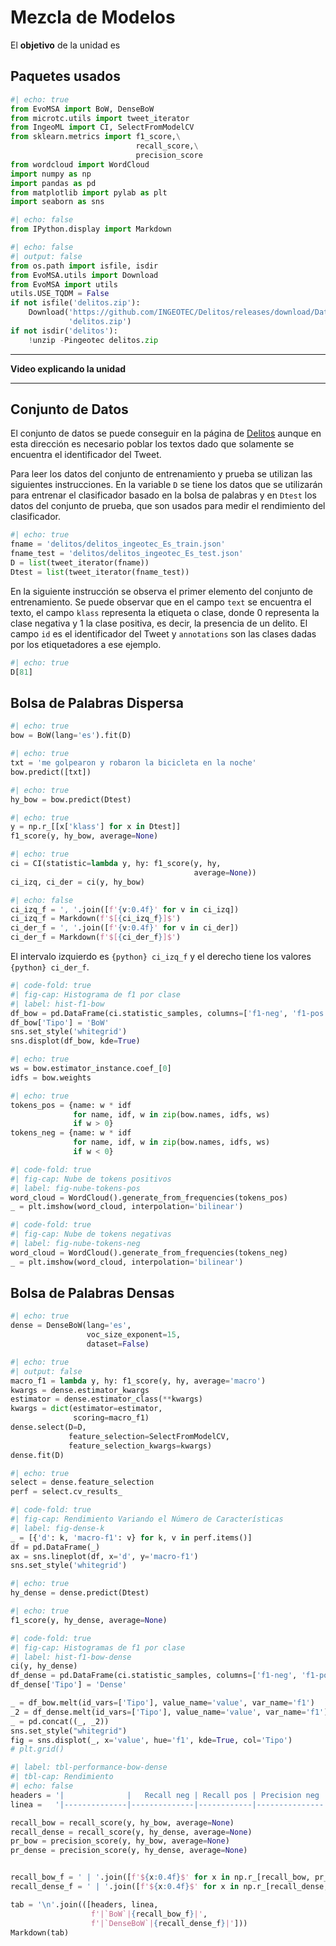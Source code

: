 # Mezcla de Modelos

El **objetivo** de la unidad es 

## Paquetes usados {.unnumbered}

```python
#| echo: true
from EvoMSA import BoW, DenseBoW
from microtc.utils import tweet_iterator
from IngeoML import CI, SelectFromModelCV
from sklearn.metrics import f1_score,\
                            recall_score,\
                            precision_score
from wordcloud import WordCloud                            
import numpy as np
import pandas as pd
from matplotlib import pylab as plt
import seaborn as sns
```

```python
#| echo: false
from IPython.display import Markdown
```

```python
#| echo: false
#| output: false
from os.path import isfile, isdir
from EvoMSA.utils import Download
from EvoMSA import utils
utils.USE_TQDM = False
if not isfile('delitos.zip'):
    Download('https://github.com/INGEOTEC/Delitos/releases/download/Datos/delitos.zip',
             'delitos.zip')
if not isdir('delitos'):
    !unzip -Pingeotec delitos.zip
```

::: {.content-visible when-format="html"}
---

**Video explicando la unidad**

---
:::

## Conjunto de Datos 

El conjunto de datos se puede conseguir en la página de [Delitos](https://ingeotec.github.io/Delitos) aunque en esta dirección es necesario poblar los textos dado que solamente se encuentra el identificador del Tweet.

Para leer los datos del conjunto de entrenamiento y prueba se utilizan las siguientes instrucciones. En la variable `D` se tiene los datos que se utilizarán para entrenar el clasificador basado en la bolsa de palabras y en `Dtest` los datos del conjunto de prueba, que son usados para medir el rendimiento del clasificador.

```python
#| echo: true
fname = 'delitos/delitos_ingeotec_Es_train.json'
fname_test = 'delitos/delitos_ingeotec_Es_test.json'
D = list(tweet_iterator(fname))
Dtest = list(tweet_iterator(fname_test))
```

En la siguiente instrucción se observa el primer elemento del conjunto de entrenamiento. Se puede observar que en el campo `text` se encuentra el texto, el campo `klass` representa la etiqueta o clase, donde $0$ representa la clase negativa y $1$ la clase positiva, es decir, la presencia de un delito. El campo `id` es el identificador del Tweet y `annotations` son las clases dadas por los etiquetadores a ese ejemplo.

```python
#| echo: true
D[81]
```

## Bolsa de Palabras Dispersa 

```python
#| echo: true
bow = BoW(lang='es').fit(D)
```

```python
#| echo: true
txt = 'me golpearon y robaron la bicicleta en la noche'
bow.predict([txt])
```

```python
#| echo: true
hy_bow = bow.predict(Dtest)
```

```python
#| echo: true
y = np.r_[[x['klass'] for x in Dtest]]
f1_score(y, hy_bow, average=None)
```

```python
#| echo: true
ci = CI(statistic=lambda y, hy: f1_score(y, hy, 
                                         average=None))
ci_izq, ci_der = ci(y, hy_bow)
```

```python
#| echo: false
ci_izq_f = ', '.join([f'{v:0.4f}' for v in ci_izq])
ci_izq_f = Markdown(f'$[{ci_izq_f}]$')
ci_der_f = ', '.join([f'{v:0.4f}' for v in ci_der])
ci_der_f = Markdown(f'$[{ci_der_f}]$')
```

El intervalo izquierdo es `{python} ci_izq_f` y el derecho tiene los valores `{python} ci_der_f`.

```python
#| code-fold: true
#| fig-cap: Histograma de f1 por clase
#| label: hist-f1-bow
df_bow = pd.DataFrame(ci.statistic_samples, columns=['f1-neg', 'f1-pos'])
df_bow['Tipo'] = 'BoW'
sns.set_style('whitegrid')
sns.displot(df_bow, kde=True)
```

```python
#| echo: true
ws = bow.estimator_instance.coef_[0]
idfs = bow.weights
```

```python
#| echo: true
tokens_pos = {name: w * idf
              for name, idf, w in zip(bow.names, idfs, ws)
              if w > 0}
tokens_neg = {name: w * idf
              for name, idf, w in zip(bow.names, idfs, ws)
              if w < 0}
```


```python
#| code-fold: true
#| fig-cap: Nube de tokens positivos
#| label: fig-nube-tokens-pos
word_cloud = WordCloud().generate_from_frequencies(tokens_pos)
_ = plt.imshow(word_cloud, interpolation='bilinear')
```


```python
#| code-fold: true
#| fig-cap: Nube de tokens negativas
#| label: fig-nube-tokens-neg
word_cloud = WordCloud().generate_from_frequencies(tokens_neg)
_ = plt.imshow(word_cloud, interpolation='bilinear')
```


## Bolsa de Palabras Densas 

```python
#| echo: true
dense = DenseBoW(lang='es',
                 voc_size_exponent=15,
                 dataset=False)
```

```python
#| echo: true
#| output: false
macro_f1 = lambda y, hy: f1_score(y, hy, average='macro')
kwargs = dense.estimator_kwargs
estimator = dense.estimator_class(**kwargs)
kwargs = dict(estimator=estimator,
              scoring=macro_f1)
dense.select(D=D,
             feature_selection=SelectFromModelCV,
             feature_selection_kwargs=kwargs)
dense.fit(D)
```

```python
#| echo: true
select = dense.feature_selection
perf = select.cv_results_
```

```python
#| code-fold: true
#| fig-cap: Rendimiento Variando el Número de Características
#| label: fig-dense-k
_ = [{'d': k, 'macro-f1': v} for k, v in perf.items()]
df = pd.DataFrame(_)
ax = sns.lineplot(df, x='d', y='macro-f1')
sns.set_style('whitegrid')
```

```python
#| echo: true
hy_dense = dense.predict(Dtest)
```

```python
#| echo: true
f1_score(y, hy_dense, average=None)
```

```python
#| code-fold: true
#| fig-cap: Histogramas de f1 por clase
#| label: hist-f1-bow-dense
ci(y, hy_dense)
df_dense = pd.DataFrame(ci.statistic_samples, columns=['f1-neg', 'f1-pos'])
df_dense['Tipo'] = 'Dense'

_ = df_bow.melt(id_vars=['Tipo'], value_name='value', var_name='f1')
_2 = df_dense.melt(id_vars=['Tipo'], value_name='value', var_name='f1')
_ = pd.concat((_, _2))
sns.set_style("whitegrid")
fig = sns.displot(_, x='value', hue='f1', kde=True, col='Tipo')
# plt.grid()
```


```python
#| label: tbl-performance-bow-dense
#| tbl-cap: Rendimiento
#| echo: false
headers = '|              |   Recall neg | Recall pos | Precision neg | Precision pos |'
linea =   '|--------------|--------------|------------|---------------|---------------|'

recall_bow = recall_score(y, hy_bow, average=None)
recall_dense = recall_score(y, hy_dense, average=None)
pr_bow = precision_score(y, hy_bow, average=None)
pr_dense = precision_score(y, hy_dense, average=None)


recall_bow_f = ' | '.join([f'${x:0.4f}$' for x in np.r_[recall_bow, pr_bow]])
recall_dense_f = ' | '.join([f'${x:0.4f}$' for x in np.r_[recall_dense, pr_dense]])

tab = '\n'.join(([headers, linea,
                  f'|`BoW`|{recall_bow_f}|',
                  f'|`DenseBoW`|{recall_dense_f}|']))
Markdown(tab)
```
